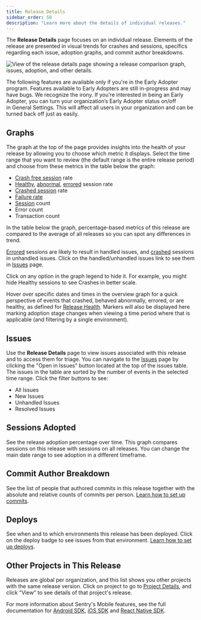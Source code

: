 ```yaml
---
title: Release Details
sidebar_order: 50
description: "Learn more about the details of individual releases."
---
```


The **Release Details** page focuses on an individual release. Elements of the release are presented in visual trends for crashes and sessions, specifics regarding each issue, adoption graphs, and commit author breakdowns.

![View of the release details page showing a release comparison graph, issues, adoption, and other details.](release_details.png)

<Note>

The following features are available only if you're in the Early Adopter program. Features available to Early Adopters are still in-progress and may have bugs. We recognize the irony. If you’re interested in being an Early Adopter, you can turn your organization’s Early Adopter status on/off in General Settings. This will affect all users in your organization and can be turned back off just as easily.

</Note>


## Graphs

The graph at the top of the page provides insights into the health of your release by allowing you to choose which metric it displays. Select the time range that you want to review (the default range is the entire release period) and choose from these metrics in the table below the graph:

- [Crash free session](/product/releases/health/#crash-free-sessionsusers) rate
- [Healthy](/product/releases/health/#healthy), [abnormal](/product/releases/health/#abnormal), [errored](/product/releases/health/#errored) session rate
- [Crashed session](/product/releases/health/#crashed-users) rate
- [Failure rate](/product/performance/metrics/#failure-rate)
- [Session](/product/releases/health/#session) count
- Error count
- Transaction count

In the table below the graph, percentage-based metrics of this release are compared to the average of all releases so you can spot any differences in trend.

[Errored](/product/releases/health/#errored) sessions are likely to result in handled issues, and [crashed](/product/releases/health/#crash) sessions in unhandled issues. Click on the handled/unhandled issues link to see them in [Issues](/product/issues/) page.

Click on any option in the graph legend to hide it. For example, you might hide Healthy sessions to see Crashes in better scale.

Hover over specific dates and times in the overview graph for a quick perspective of events that crashed, behaved abnormally, errored, or are healthy, as defined for [Release Health](/product/releases/health/). Markers will also be displayed here marking adoption stage changes when viewing a time period where that is applicable (and filtering by a single environment).


## Issues

Use the **Release Details** page to view issues associated with this release and to access them for triage. You can navigate to the [Issues](/product/issues/) page by clicking the "Open in Issues" button located at the top of the issues table. The issues in the table are sorted by the number of events in the selected time range. Click the filter buttons to see:
- All Issues
- New Issues
- Unhandled Issues
- Resolved Issues 

## Sessions Adopted

See the release adoption percentage over time. This graph compares sessions on this release with sessions on all releases. You can change the main date range to see adoption in a different timeframe.

## Commit Author Breakdown

See the list of people that authored commits in this release together with the absolute and relative counts of commits per person. [Learn how to set up commits](/product/releases/suspect-commits/).

## Deploys

See when and to which environments this release has been deployed. Click on the deploy badge to see issues from that environment. [Learn how to set up deploys](/product/releases/setup/#notify-sentry).

## Other Projects in This Release

Releases are global per organization, and this list shows you other projects with the same release version. Click on project to go to [Project Details](/product/projects/project-details/), and click "View" to see details of that project's release.


For more information about Sentry's Mobile features, see the full documentation for [Android SDK](/platforms/android/), [iOS SDK](/platforms/apple/guides/ios/) and
[React Native SDK](/platforms/react-native/).
